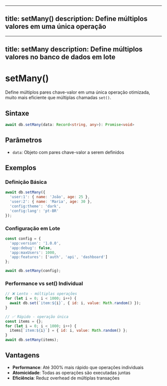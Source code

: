 
---
title: setMany()
description: Define múltiplos valores em uma única operação
---

---
title: setMany
description: Define múltiplos valores no banco de dados em lote
---

# setMany()

Define múltiplos pares chave-valor em uma única operação otimizada, muito mais eficiente que múltiplas chamadas `set()`.

## Sintaxe

```typescript
await db.setMany(data: Record<string, any>): Promise<void>
```

## Parâmetros

- `data`: Objeto com pares chave-valor a serem definidos

## Exemplos

### Definição Básica
```javascript
await db.setMany({
  'user:1': { name: 'João', age: 25 },
  'user:2': { name: 'Maria', age: 30 },
  'config:theme': 'dark',
  'config:lang': 'pt-BR'
});
```

### Configuração em Lote
```javascript
const config = {
  'app:version': '1.0.0',
  'app:debug': false,
  'app:maxUsers': 1000,
  'app:features': ['auth', 'api', 'dashboard']
};

await db.setMany(config);
```

### Performance vs set() Individual
```javascript
// ❌ Lento - múltiplas operações
for (let i = 0; i < 1000; i++) {
  await db.set(`item:${i}`, { id: i, value: Math.random() });
}

// ✅ Rápido - operação única
const items = {};
for (let i = 0; i < 1000; i++) {
  items[`item:${i}`] = { id: i, value: Math.random() };
}
await db.setMany(items);
```

## Vantagens

- **Performance**: Até 300% mais rápido que operações individuais
- **Atomicidade**: Todas as operações são executadas juntas
- **Eficiência**: Reduz overhead de múltiplas transações
